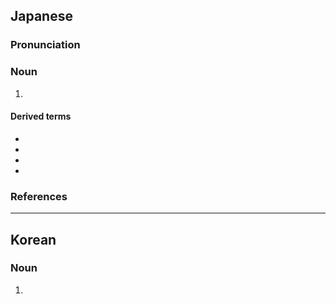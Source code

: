 ==Japanese==
{{ja-kanjitab|だい|にち|yomi=o}}

===Pronunciation===
{{ja-pron|だいにち|y=o|acc=0|acc_ref=DJR}}

===Noun===
{{ja-noun|だいにち|たいにち}}

# {{lb|ja|religion|Buddhism|sort=たいにち'}} {{short for|大日如来||tr=Dainichi Nyorai|[[Dainichi Nyorai]], the [[sun]] [[Buddha]]|lang=ja}}

====Derived terms====
* {{ja-l|大日経}}
* {{ja-l|大日経疏}}
* {{ja-l|大日供}}
* {{ja-l|大日堂}}

===References===
<references/>

----

==Korean==
{{ko-hanjatab}}

===Noun===
{{ko-noun|hangeul=대일}}

# {{hanja form of|대일|the [[sun]] [[Buddha]]}}